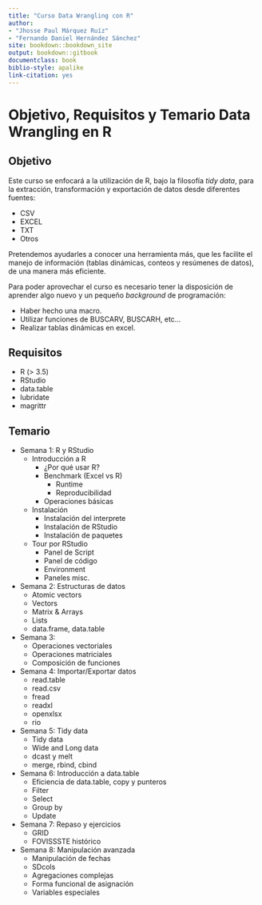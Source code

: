 ```yaml
---
title: "Curso Data Wrangling con R"
author: 
- "Jhosse Paul Márquez Ruíz"
- "Fernando Daniel Hernández Sánchez"
site: bookdown::bookdown_site
output: bookdown::gitbook
documentclass: book
biblio-style: apalike
link-citation: yes
---
```


# Objetivo, Requisitos y Temario Data Wrangling en R

## Objetivo

Este curso se enfocará a la utilización de R, bajo la filosofía _tidy data_,
para la extracción, transformación y exportación de datos desde diferentes
fuentes:

- CSV
- EXCEL
- TXT
- Otros

Pretendemos ayudarles a conocer una herramienta más, que les facilite el manejo
de información (tablas dinámicas, conteos y resúmenes de datos), de una manera
más eficiente.

Para poder aprovechar el curso es necesario tener la disposición de aprender
algo nuevo y un pequeño *background* de programación:

- Haber hecho una macro.
- Utilizar funciones de BUSCARV, BUSCARH, etc...
- Realizar tablas dinámicas en excel.

## Requisitos

- R (> 3.5)
- RStudio
- data.table
- lubridate
- magrittr

## Temario

- Semana 1: R y RStudio
    - Introducción a R
        - ¿Por qué usar R? 
        - Benchmark (Excel vs R)
            - Runtime
            - Reproducibilidad
        - Operaciones básicas
    - Instalación
        - Instalación del interprete
        - Instalación de RStudio
        - Instalación de paquetes
    - Tour por RStudio
        - Panel de Script
        - Panel de código
        - Environment
        - Paneles misc.

- Semana 2: Estructuras de datos
    - Atomic vectors
    - Vectors
    - Matrix & Arrays
    - Lists
    - data.frame, data.table

- Semana 3: 
    - Operaciones vectoriales
    - Operaciones matriciales
    - Composición de funciones

- Semana 4: Importar/Exportar datos
    - read.table
    - read.csv
    - fread
    - readxl
    - openxlsx
    - rio

- Semana 5: Tidy data
    - Tidy data
    - Wide and Long data
    - dcast y melt
    - merge, rbind, cbind

- Semana 6: Introducción a data.table
    - Eficiencia de data.table, copy y punteros
    - Filter
    - Select
    - Group by
    - Update

- Semana 7: Repaso y ejercicios
    - GRID
    - FOVISSSTE histórico

- Semana 8: Manipulación avanzada
    - Manipulación de fechas
    - SDcols
    - Agregaciones complejas
    - Forma funcional de asignación
    - Variables especiales